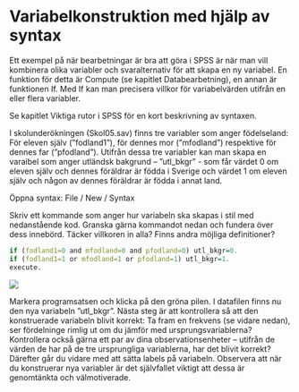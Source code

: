 # Variabelkonstruktion med hjälp av syntax

Ett exempel på när bearbetningar är bra att göra i SPSS är när man vill kombinera olika variabler och
svaralternativ för att skapa en ny variabel. En funktion för detta är Compute (se kapitlet Databearbetning), en annan är funktionen If. Med If kan man precisera villkor för variabelvärden utifrån en eller flera variabler.

Se kapitlet Viktiga rutor i SPSS för en kort beskrivning av syntaxen.

I skolunderökningen (Skol05.sav) finns tre variabler som anger födelseland: För eleven själv
(”fodland1”), för dennes mor (”mfodland”) respektive för dennes far (”pfodland”). Utifrån dessa tre
variabler kan man skapa en varaibel som anger utländsk bakgrund – ”utl_bkgr” - som får värdet 0 om
eleven själv och dennes föräldrar är födda i Sverige och värdet 1 om eleven själv och någon av dennes
föräldrar är födda i annat land.

Öppna syntax: File / New / Syntax

Skriv ett kommande som anger hur variabeln ska skapas i stil med nedanstående kod. Granska gärna kommandot nedan och fundera över dess innebörd. Täcker villkoren in alla? Finns andra möjliga definitioner?

```r
if (fodland1=0 and mfodland=0 and pfodland=0) utl_bkgr=0.
if (fodland1=1 or mfodland=1 or pfodland=1) utl_bkgr=1.
execute.
```

<img src="images/syntax5.png" class="cover"/><p>Markera programsatsen och klicka på den gröna pilen. I datafilen finns nu den nya variabeln ”utl_bkgr”. Nästa steg är att kontrollera så att den konstruerade
variabeln blivit korrekt: Ta fram en frekvens (se vidare nedan), ser fördelninge rimlig ut om du jämför
med ursprungsvariablerna? Kontrollera också gärna ett par av dina observationsenheter – utifrån de
värden de har på de tre ursprungliga variablerna, har det blivit korrekt? Därefter går du vidare med att
sätta labels på variabeln. Observera att när du konstruerar nya variabler är det självfallet viktigt att dessa är genomtänkta och välmotiverade.</p>
